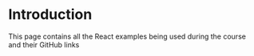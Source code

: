 
<Meta title="Teaching Weeks" />

# Introduction
This page contains all the React examples being used during the course and their GitHub links
